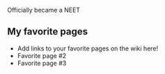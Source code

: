 

Officially became a NEET

==My favorite pages==

* Add links to your favorite pages on the wiki here!
* Favorite page #2
* Favorite page #3
